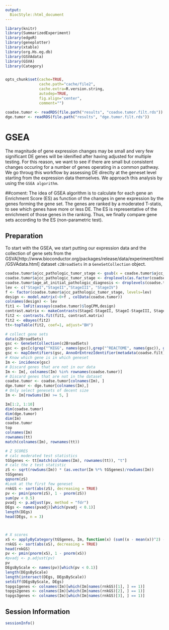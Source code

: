 ```yaml
---
output:
  BiocStyle::html_document
---
```


<!---
Because we split the analysis pipeline in different independent files,
to speed up processing it, here in the setup block we load libraries and
objects that were loaded or produced in the previously processed file,
and which are necessary in this file.
--->

```r
library(knitr)
library(SummarizedExperiment)
library(edgeR)
library(geneplotter)
library(xtable)
library(org.Hs.eg.db)
library(GSVAdata)
library(GSVA)
library(Category)


opts_chunk$set(cache=TRUE,
               cache.path="cache/file2",
               cache.extra=R.version.string,
               autodep=TRUE,
               fig.align="center",
               comment="")

coadse.tumor <- readRDS(file.path("results", "coadse.tumor.filt.rds"))
dge.tumor <- readRDS(file.path("results", "dge.tumor.filt.rds"))
```

# GSEA

The magnitude of gene expression changes may be small and very few significant DE genes will be idenified after having adjusted for multiple testing. For this reason, we want to see if there are small but consistent changes occuring for a number of genes operating in a common pathway. We go throug this workflow by assessing DE direclty at the geneset level starting from the expression data themselves. We approach this analysis by using the `GSEA algorithm`.

##coment: The idea of GSEA algorithm is to calculate for each gene an Enrichment Score (ES) as function of the changes in gene expression by the genes forming the gene set. The genes are ranked by a moderated T-statis, to see which genes have more or less DE. The ES is representative of the enrichment of those genes in the ranking. Thus, we finally compare gene sets according to the ES (non-parametric test).

## Preparation

To start with the GSEA, we start putting our expression data and the collection of gene sets from the GSVA[http://www.bioconductor.org/packages/release/data/experiment/html/GSVAdata.html] dataset `c2BroadSets` in a `GeneSetCollection` object.
```r
coadse.tumor$ajcc_pathologic_tumor_stage <- gsub(x = coadse.tumor$ajcc_pathologic_tumor_stage, pattern = " ", replacement = "")
coadse.tumor$ajcc_pathologic_tumor_stage <- droplevels(as.factor(coadse.tumor$ajcc_pathologic_tumor_stage))
coadse.tumor$age_at_initial_pathologic_diagnosis <- droplevels(coadse.tumor$age_at_initial_pathologic_diagnosis)
lev <- c("StageI","StageII","StageIII", "StageIV")
f <- factor(coadse.tumor$ajcc_pathologic_tumor_stage, levels=lev)
design <- model.matrix(~0+f , colData(coadse.tumor))
colnames(design) <- lev
fit1 <- lmFit(assays(coadse.tumor)$logCPM,design)
contrast.matrix <- makeContrasts(StageI-StageII, StageI-StageIII, StageI-StageIV, StageII-StageIII, StageII-StageIV, StageIII-StageIV, levels=design)
fit2 <- contrasts.fit(fit1, contrast.matrix)
fit2 <- eBayes(fit2)
tt<-topTable(fit2, coef=1, adjust="BH")
```

```r
# collect gene sets
data(c2BroadSets)
gsc <- GeneSetCollection(c2BroadSets)
gsc <- gsc[c(grep("^KEGG", names(gsc)),grep("^REACTOME", names(gsc)), grep("^BIOCARTA", names(gsc)))]
gsc <- mapIdentifiers(gsc, AnnoOrEntrezIdentifier(metadata(coadse.filt)$annotation))
# Know which gene is in which geneset
Im <- incidence(gsc)
# Discard genes that are not in our data
Im <- Im[, colnames(Im) %in% rownames(coadse.tumor)]
# Discard genes that are not in the dataset
coadse.tumor <- coadse.tumor[colnames(Im), ]
dge.tumor <- dge.tumor[colnames(Im),]
# Only select genesets of decent size
Im <- Im[rowSums(Im) >= 5, ]

Im[1:2, 1:10]
dim(coadse.tumor)
dim(dge.tumor)
dim(Im)
coadse.tumor
top
colnames(Im)
rownames(tt)
match(colnames(Im), rownames(tt))

# Z SCORES
# calc moderated test statistics
tGSgenes <- tt[match(colnames(Im), rownames(tt)), "t"]
# calc the z test statistic
zS <- sqrt(rowSums(Im)) * (as.vector(Im %*% tGSgenes)/rowSums(Im))
tGSgenes
qqnorm(zS)
#Look at the first few geneset
rnkGS <- sort(abs(zS), decreasing = TRUE)
pv <- pmin(pnorm(zS), 1 - pnorm(zS))
sum(pv < 0.5)
pvadj <- p.adjust(pv, method = "fdr")
DEgs <- names(pvadj)[which(pvadj < 0.1)]
length(DEgs)
head(DEgs, n = 3)



# X scores
xS <- applyByCategory(tGSgenes, Im, function(x) (sum((x - mean(x))^2) - (length(x) - 1))/(2 * (length(x) - 1)))
rnkGS <- sort(abs(xS), decreasing = TRUE)
head(rnkGS)
pv <- pmin(pnorm(xS), 1 - pnorm(xS))
#pvadj <- p.adjust(pv)
pv
DEgsByScale <- names(pv)[which(pv < 0.1)]
length(DEgsByScale)
length(intersect(DEgs, DEgsByScale))
setdiff(DEgsByScale, DEgs)
topgs1genes <- colnames(Im)[which(Im[names(rnkGS)[1], ] == 1)]
topgs2genes <- colnames(Im)[which(Im[names(rnkGS)[2], ] == 1)]
topgs3genes <- colnames(Im)[which(Im[names(rnkGS)[3], ] == 1)]
```
## Session Information

```r
sessionInfo()
```